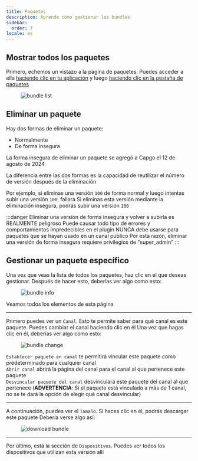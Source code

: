 ```yaml
---
title: Paquetes
description: Aprende cómo gestionar los bundles
sidebar:
  order: 7
locale: es
---
```


## Mostrar todos los paquetes

Primero, echemos un vistazo a la página de paquetes. Puedes acceder a ella [haciendo clic en tu aplicación](/docs/webapp/main-page) y luego [haciendo clic en la pestaña de paquetes](/docs/webapp/main-app-page)

<figure><img style="margin-left: auto; margin-right: auto" src="/bundleswebp" alt="bundle list" /><figcaption></figcaption></figure>

## Eliminar un paquete

Hay dos formas de eliminar un paquete:

 - Normalmente
 - De forma insegura

La forma insegura de eliminar un paquete se agregó a Capgo el 12 de agosto de 2024

La diferencia entre las dos formas es la capacidad de reutilizar el número de versión después de la eliminación

Por ejemplo, si eliminas una versión `100` de forma normal y luego intentas subir una versión `100`, fallará
Si eliminas esta versión mediante la eliminación insegura, podrás subir una versión `100`

:::danger
Eliminar una versión de forma insegura y volver a subirla es REALMENTE peligroso
Puede causar todo tipo de errores y comportamientos impredecibles en el plugin
NUNCA debe usarse para paquetes que se hayan usado en un canal público
Por esta razón, eliminar una versión de forma insegura requiere privilegios de "super_admin"
:::

## Gestionar un paquete específico

Una vez que veas la lista de todos los paquetes, haz clic en el que deseas gestionar. Después de hacer esto, deberías ver algo como esto:

<figure><img style="margin-left: auto; margin-right: auto" src="/bundle-infowebp" alt="bundle info" /><figcaption></figcaption></figure>

Veamos todos los elementos de esta página

---

Primero puedes ver un `Canal`. Esto te permite saber para qué canal es este paquete. Puedes cambiar el canal haciendo clic en él
Una vez que hagas clic en él, deberías ver algo como esto:

<figure><img style="margin-left: auto; margin-right: auto" src="/bundle-changewebp" alt="bundle change" /><figcaption></figcaption></figure>

`Establecer paquete en canal` te permitirá vincular este paquete como predeterminado para cualquier canal\
`Abrir canal` abrirá la página del canal para el canal al que pertenece este paquete\
`Desvincular paquete del canal` desvinculará este paquete del canal al que pertenece
(**ADVERTENCIA**: Si el paquete está vinculado a más de 1 canal, no se te dará la opción de elegir qué canal desvincular)

---

A continuación, puedes ver el `Tamaño`. Si haces clic en él, podrás descargar este paquete
Debería verse algo así:
<figure><img style="margin-left: auto; margin-right: auto" src="/download-bundlewebp" alt="download bundle" /><figcaption></figcaption></figure>

---

Por último, está la sección de `Dispositivos`. Puedes ver todos los dispositivos que utilizan esta versión allí